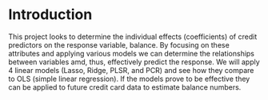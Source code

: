 
# Introduction 

This project looks to determine the individual effects (coefficients) of credit predictors on the response variable, balance. By focusing on these attributes and applying various models we can determine the relationships between variables amd, thus, effectively predict the response.  We will apply 4 linear models (Lasso, Ridge, PLSR, and PCR) and see how they compare to OLS (simple linear regression).  If the models prove to be effective they can be applied to future credit card data to estimate balance numbers.


